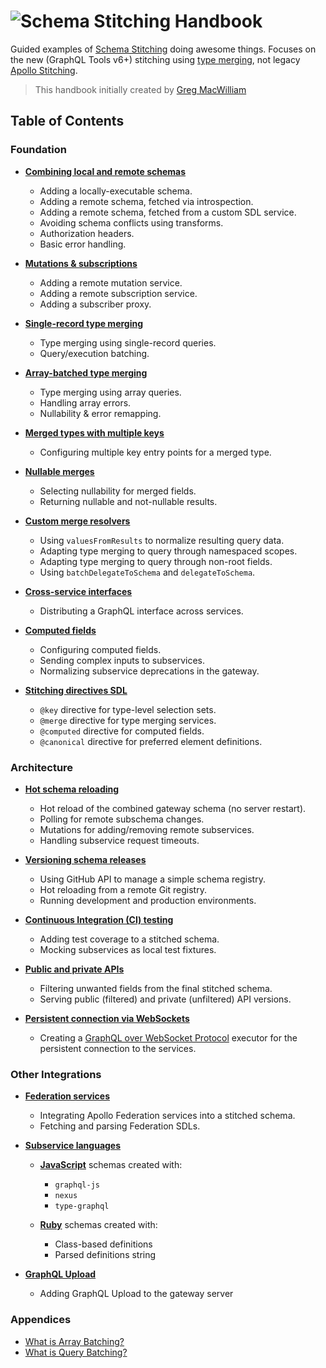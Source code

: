 # ![Schema Stitching Handbook](/assets/banner-1.jpg)

Guided examples of [Schema Stitching](/docs) doing awesome things. Focuses on the new (GraphQL Tools
v6+) stitching using [type merging](/docs/approaches/type-merging), not legacy
[Apollo Stitching](https://www.apollographql.com/docs/federation/migrating-from-stitching/).

> This handbook initially created by [Greg MacWilliam](https://github.com/gmac)

## Table of Contents

### Foundation

- **[Combining local and remote schemas](/handbook/foundation/combining-local-and-remote-schemas)**

  - Adding a locally-executable schema.
  - Adding a remote schema, fetched via introspection.
  - Adding a remote schema, fetched from a custom SDL service.
  - Avoiding schema conflicts using transforms.
  - Authorization headers.
  - Basic error handling.

- **[Mutations &amp; subscriptions](/handbook/foundation/mutations-and-subscriptions)**

  - Adding a remote mutation service.
  - Adding a remote subscription service.
  - Adding a subscriber proxy.

- **[Single-record type merging](/handbook/foundation/type-merging-single-records)**

  - Type merging using single-record queries.
  - Query/execution batching.

- **[Array-batched type merging](/handbook/foundation/type-merging-arrays)**

  - Type merging using array queries.
  - Handling array errors.
  - Nullability & error remapping.

- **[Merged types with multiple keys](/handbook/foundation/type-merging-multiple-keys)**

  - Configuring multiple key entry points for a merged type.

- **[Nullable merges](/handbook/foundation/type-merging-nullables)**

  - Selecting nullability for merged fields.
  - Returning nullable and not-nullable results.

- **[Custom merge resolvers](/handbook/foundation/custom-merge-resolvers)**

  - Using `valuesFromResults` to normalize resulting query data.
  - Adapting type merging to query through namespaced scopes.
  - Adapting type merging to query through non-root fields.
  - Using `batchDelegateToSchema` and `delegateToSchema`.

- **[Cross-service interfaces](/handbook/foundation/type-merging-interfaces)**

  - Distributing a GraphQL interface across services.

- **[Computed fields](/handbook/foundation/computed-fields)**

  - Configuring computed fields.
  - Sending complex inputs to subservices.
  - Normalizing subservice deprecations in the gateway.

- **[Stitching directives SDL](/handbook/foundation/stitching-directives-sdl)**

  - `@key` directive for type-level selection sets.
  - `@merge` directive for type merging services.
  - `@computed` directive for computed fields.
  - `@canonical` directive for preferred element definitions.

### Architecture

- **[Hot schema reloading](/handbook/architecture/hot-schema-reloading)**

  - Hot reload of the combined gateway schema (no server restart).
  - Polling for remote subschema changes.
  - Mutations for adding/removing remote subservices.
  - Handling subservice request timeouts.

- **[Versioning schema releases](/handbook/architecture/versioning-schema-releases)**

  - Using GitHub API to manage a simple schema registry.
  - Hot reloading from a remote Git registry.
  - Running development and production environments.

- **[Continuous Integration (CI) testing](/handbook/architecture/continuous-integration-testing)**

  - Adding test coverage to a stitched schema.
  - Mocking subservices as local test fixtures.

- **[Public and private APIs](/handbook/architecture/public-and-private-apis)**

  - Filtering unwanted fields from the final stitched schema.
  - Serving public (filtered) and private (unfiltered) API versions.

- **[Persistent connection via WebSockets](/handbook/architecture/persistent-connection)**

  - Creating a
    [GraphQL over WebSocket Protocol](https://github.com/enisdenjo/graphql-ws/blob/master/PROTOCOL.md)
    executor for the persistent connection to the services.

### Other Integrations

- **[Federation services](/handbook/other-integrations/federation-services)**

  - Integrating Apollo Federation services into a stitched schema.
  - Fetching and parsing Federation SDLs.

- **[Subservice languages](/handbook/other-integrations/subservice-languages)**

  - **[JavaScript](/handbook/other-integrations/subservice-languages/javascript)** schemas created
    with:

    - `graphql-js`
    - `nexus`
    - `type-graphql`

  - **[Ruby](/handbook/other-integrations/subservice-languages/ruby)** schemas created with:

    - Class-based definitions
    - Parsed definitions string

- **[GraphQL Upload](/handbook/other-integrations/graphql-upload)**

  - Adding GraphQL Upload to the gateway server

### Appendices

- [What is Array Batching?](/handbook/appendices/batching-arrays-and-queries#what-is-array-batching)
- [What is Query Batching?](/handbook/appendices/batching-arrays-and-queries#what-is-query-batching)
